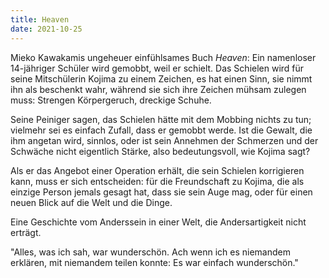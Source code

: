 ```yaml
---
title: Heaven
date: 2021-10-25
---
```

Mieko Kawakamis ungeheuer einfühlsames Buch *Heaven*: Ein namenloser 14-jähriger Schüler wird gemobbt, weil er schielt. Das Schielen wird für seine Mitschülerin Kojima zu einem Zeichen, es hat einen Sinn, sie nimmt ihn als beschenkt wahr, während sie sich ihre Zeichen mühsam zulegen muss: Strengen Körpergeruch, dreckige Schuhe. 

Seine Peiniger sagen, das Schielen hätte mit dem Mobbing nichts zu tun; vielmehr sei es einfach Zufall, dass er gemobbt werde. Ist die Gewalt, die ihm angetan wird, sinnlos, oder ist sein Annehmen der Schmerzen und der Schwäche nicht eigentlich Stärke, also bedeutungsvoll, wie Kojima sagt?

Als er das Angebot einer Operation erhält, die sein Schielen korrigieren kann, muss er sich entscheiden: für die Freundschaft zu Kojima, die als einzige Person jemals gesagt hat, dass sie sein Auge mag, oder für einen neuen Blick auf die Welt und die Dinge.

Eine Geschichte vom Anderssein in einer Welt, die Andersartigkeit nicht erträgt.

"Alles, was ich sah, war wunderschön. Ach wenn ich es niemandem erklären, mit niemandem teilen konnte: Es war einfach wunderschön."